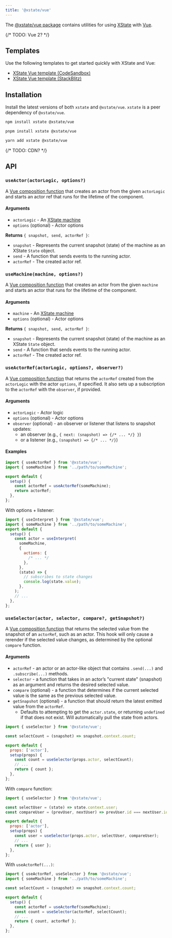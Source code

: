 ```yaml
---
title: '@xstate/vue'
---
```


The [@xstate/vue package](https://github.com/statelyai/xstate/tree/main/packages/xstate-vue) contains utilities for using [XState](https://github.com/statelyai/xstate) with [Vue](https://github.com/vuejs/vue).

{/* TODO: Vue 2? */}

## Templates

Use the following templates to get started quickly with XState and Vue:

- [XState Vue template (CodeSandbox)](https://codesandbox.io/p/devbox/github/statelyai/xstate/tree/main/templates/vue-ts)
- [XState Vue template (StackBlitz)](https://stackblitz.com/github/statelyai/xstate/tree/main/templates/vue-ts?file=%2Fsrc%2FfeedbackMachine.ts)

## Installation

Install the latest versions of both `xstate` and `@xstate/vue`. `xstate` is a peer dependency of `@xstate/vue`.

<Tabs>
<TabItem value="npm" label="npm">

```bash
npm install xstate @xstate/vue
```

</TabItem>

<TabItem value="pnpm" label="pnpm">

```bash
pnpm install xstate @xstate/vue
```

</TabItem>

<TabItem value="yarn" label="yarn">

```bash
yarn add xstate @xstate/vue
```

</TabItem>
</Tabs>

{/* TODO: CDN? */}

## API

### `useActor(actorLogic, options?)`

A [Vue composition function](https://v3.vuejs.org/guide/composition-api-introduction.html) that creates an actor from the given `actorLogic` and starts an actor ref that runs for the lifetime of the component.

#### Arguments

- `actorLogic` - An [XState machine](machines.mdx)
- `options` (optional) - Actor options

**Returns** `{ snapshot, send, actorRef }`:

- `snapshot` - Represents the current snapshot (state) of the machine as an XState `State` object.
- `send` - A function that sends events to the running actor.
- `actorRef` - The created actor ref.

### `useMachine(machine, options?)`

A [Vue composition function](https://v3.vuejs.org/guide/composition-api-introduction.html) that creates an actor from the given `machine` and starts an actor that runs for the lifetime of the component.

#### Arguments

- `machine` - An [XState machine](machines.mdx)
- `options` (optional) - Actor options

**Returns** `{ snapshot, send, actorRef }`:

- `snapshot` - Represents the current snapshot (state) of the machine as an XState `State` object.
- `send` - A function that sends events to the running actor.
- `actorRef` - The created actor ref.

### `useActorRef(actorLogic, options?, observer?)`

A [Vue composition function](https://v3.vuejs.org/guide/composition-api-introduction.html) that returns the `actorRef` created from the `actorLogic` with the actor `options`, if specified. It also sets up a subscription to the `actorRef` with the `observer`, if provided.

#### Arguments

- `actorLogic` - Actor logic
- `options` (optional) - Actor options
- `observer` (optional) - an observer or listener that listens to snapshot updates:
  - an observer (e.g., `{ next: (snapshot) => {/* ... */} }`)
  - or a listener (e.g., `(snapshot) => {/* ... */}`)

#### Examples

```js
import { useActorRef } from '@xstate/vue';
import { someMachine } from '../path/to/someMachine';

export default {
  setup() {
    const actorRef = useActorRef(someMachine);
    return actorRef;
  },
};
```

With options + listener:

```js
import { useInterpret } from '@xstate/vue';
import { someMachine } from '../path/to/someMachine';
export default {
  setup() {
    const actor = useInterpret(
      someMachine,
      {
        actions: {
          /* ... */
        },
      },
      (state) => {
        // subscribes to state changes
        console.log(state.value);
      },
    );
    // ...
  },
};
```

### `useSelector(actor, selector, compare?, getSnapshot?)`

A [Vue composition function](https://v3.vuejs.org/guide/composition-api-introduction.html) that returns the selected value from the snapshot of an `actorRef`, such as an actor. This hook will only cause a rerender if the selected value changes, as determined by the optional `compare` function.

#### Arguments

- `actorRef` - an actor or an actor-like object that contains `.send(...)` and `.subscribe(...)` methods.
- `selector` - a function that takes in an actor’s "current state" (snapshot) as an argument and returns the desired selected value.
- `compare` (optional) - a function that determines if the current selected value is the same as the previous selected value.
- `getSnapshot` (optional) - a function that should return the latest emitted value from the `actorRef`.
  - Defaults to attempting to get the `actor.state`, or returning `undefined` if that does not exist. Will automatically pull the state from actors.

```js
import { useSelector } from '@xstate/vue';

const selectCount = (snapshot) => snapshot.context.count;

export default {
  props: ['actor'],
  setup(props) {
    const count = useSelector(props.actor, selectCount);
    // ...
    return { count };
  },
};
```

With `compare` function:

```js
import { useSelector } from '@xstate/vue';

const selectUser = (state) => state.context.user;
const compareUser = (prevUser, nextUser) => prevUser.id === nextUser.id;

export default {
  props: ['actor'],
  setup(props) {
    const user = useSelector(props.actor, selectUser, compareUser);
    // ...
    return { user };
  },
};
```

With `useActorRef(...)`:

```js
import { useActorRef, useSelector } from '@xstate/vue';
import { someMachine } from '../path/to/someMachine';

const selectCount = (snapshot) => snapshot.context.count;

export default {
  setup() {
    const actorRef = useActorRef(someMachine);
    const count = useSelector(actorRef, selectCount);
    // ...
    return { count, actorRef };
  },
};
```
